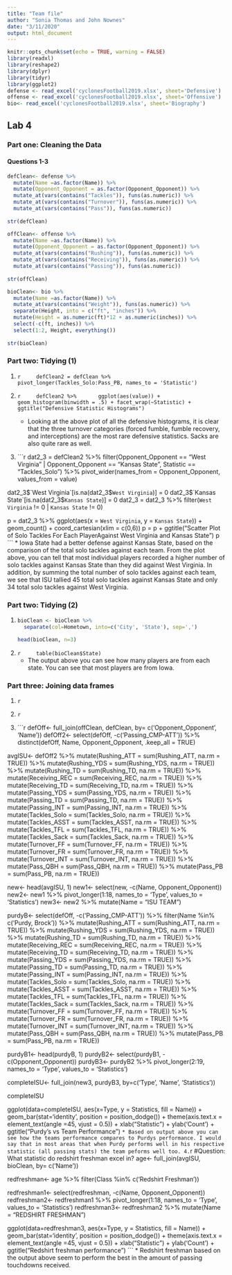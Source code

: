 ```yaml
---
title: "Team file"
author: "Sonia Thomas and John Nownes"
date: "3/11/2020"
output: html_document
---
```


```r
knitr::opts_chunk$set(echo = TRUE, warning = FALSE)
library(readxl)
library(reshape2)
library(dplyr)
library(tidyr)
library(ggplot2)
defense <- read_excel('cyclonesFootball2019.xlsx', sheet='Defensive')
offense <- read_excel('cyclonesFootball2019.xlsx', sheet='Offensive')
bio<- read_excel('cyclonesFootball2019.xlsx', sheet='Biography')
```

## Lab 4

### Part one: Cleaning the Data

#### Questions 1-3

```r
defClean<- defense %>% 
  mutate(Name =as.factor(Name)) %>%
  mutate(Opponent_Opponent = as.factor(Opponent_Opponent)) %>%
  mutate_at(vars(contains("Tackles")), funs(as.numeric)) %>%
  mutate_at(vars(contains("Turnover")), funs(as.numeric)) %>%
  mutate_at(vars(contains("Pass")), funs(as.numeric)) 
  
str(defClean)

offClean<- offense %>% 
  mutate(Name =as.factor(Name)) %>%
  mutate(Opponent_Opponent = as.factor(Opponent_Opponent)) %>%
  mutate_at(vars(contains("Rushing")), funs(as.numeric)) %>%
  mutate_at(vars(contains("Receiving")), funs(as.numeric)) %>%
  mutate_at(vars(contains("Passing")), funs(as.numeric)) 
 
str(offClean)

bioClean<- bio %>% 
  mutate(Name =as.factor(Name)) %>%
  mutate_at(vars(contains("Weight")), funs(as.numeric)) %>%
  separate(Height, into = c("ft", "inches")) %>%
  mutate(Height = as.numeric(ft)*12 + as.numeric(inches)) %>%
  select(-c(ft, inches)) %>%
  select(1:2, Height, everything())
  
str(bioClean)
```

### Part two: Tidying (1)

1.
    ```r
    defClean2 = defClean %>%
      pivot_longer(Tackles_Solo:Pass_PB, names_to = 'Statistic')
    ```
    
2. 
    ```r
    defClean2 %>%
      ggplot(aes(value)) + geom_histogram(binwidth = .5) + facet_wrap(~Statistic) + ggtitle("Defensive Statistic Histograms")
    ```
    * Looking at the above plot of all the defensive histograms, it is clear that the three turnover categories (forced fumble, fumble recovery, and interceptions) are the most rare defensive statistics. Sacks are also quite rare as well.
    
3.
    ```r
    dat2_3 = defClean2 %>%
  filter(Opponent_Opponent == "West Virginia" | Opponent_Opponent == "Kansas State", Statistic == "Tackles_Solo") %>%
  pivot_wider(names_from = Opponent_Opponent, values_from =  value)

dat2_3$`West Virginia`[is.na(dat2_3$`West Virginia`)] = 0
dat2_3$`Kansas State`[is.na(dat2_3$`Kansas State`)] = 0
dat2_3 = dat2_3 %>%
  filter(`West Virginia` != 0 | `Kansas State` != 0)

p = dat2_3 %>%
  ggplot(aes(x = `West Virginia`, y = `Kansas State`)) + geom_count() + coord_cartesian(xlim = c(0,6))
p = p + ggtitle("Scatter Plot of Solo Tackles For Each Player\n Against West Virginia and Kansas State")
p
    ```
    * Iowa State had a better defense against Kansas State, based on the comparison of the total solo tackles against each team. From the plot above, you can tell that most individual players recorded a higher number of solo tackles against Kansas State than they did against West Virginia. In addition, by summing the total number of solo tackles against each team, we see that ISU tallied 45 total solo tackles against Kansas State and only 34 total solo tackles against West Virginia.
    
### Part two: Tidying (2)

1.
    ```r
    bioClean <- bioClean %>%
      separate(col=Hometown, into=c('City', 'State'), sep=',') 

    head(bioClean, n=3)
    ```
    
2.
    ```r
    table(bioClean$State)
    ```
    * The output above you can see how many players are from each state. You can see that most players are from Iowa. 
    
### Part three: Joining data frames

1.
    ```r
    
    ```
    
2.
    ```r
    
    ```
    
3.
    ```r
defOff<- full_join(offClean, defClean, by= c('Opponent_Opponent', 'Name'))
defOff2<- select(defOff, -c('Passing_CMP-ATT')) %>% 
  distinct(defOff, Name, Opponent_Opponent, .keep_all = TRUE)

avgISU<- defOff2 %>%
  mutate(Rushing_ATT = sum(Rushing_ATT, na.rm = TRUE)) %>%
  mutate(Rushing_YDS = sum(Rushing_YDS, na.rm = TRUE)) %>%
  mutate(Rushing_TD = sum(Rushing_TD, na.rm = TRUE)) %>%
  mutate(Receiving_REC = sum(Receiving_REC, na.rm = TRUE)) %>%
  mutate(Receiving_TD = sum(Receiving_TD, na.rm = TRUE)) %>%
  mutate(Passing_YDS = sum(Passing_YDS, na.rm = TRUE)) %>%
  mutate(Passing_TD = sum(Passing_TD, na.rm = TRUE)) %>%
  mutate(Passing_INT = sum(Passing_INT, na.rm = TRUE)) %>%
  mutate(Tackles_Solo = sum(Tackles_Solo, na.rm = TRUE)) %>%
  mutate(Tackles_ASST = sum(Tackles_ASST, na.rm = TRUE)) %>%
  mutate(Tackles_TFL = sum(Tackles_TFL, na.rm = TRUE)) %>%
  mutate(Tackles_Sack = sum(Tackles_Sack, na.rm = TRUE)) %>%
  mutate(Turnover_FF = sum(Turnover_FF, na.rm = TRUE)) %>%
  mutate(Turnover_FR = sum(Turnover_FR, na.rm = TRUE)) %>%
  mutate(Turnover_INT = sum(Turnover_INT, na.rm = TRUE)) %>%
  mutate(Pass_QBH = sum(Pass_QBH, na.rm = TRUE)) %>%
  mutate(Pass_PB = sum(Pass_PB, na.rm = TRUE))
  
new<- head(avgISU, 1)
new1<- select(new, -c(Name, Opponent_Opponent))
new2<- new1 %>%
  pivot_longer(1:18, names_to = 'Type', values_to = 'Statistics')
new3<- new2 %>%
  mutate(Name = "ISU TEAM")

purdyB<- select(defOff, -c('Passing_CMP-ATT')) %>%
  filter(Name %in% c('Purdy, Brock')) %>%
  mutate(Rushing_ATT = sum(Rushing_ATT, na.rm = TRUE)) %>%
  mutate(Rushing_YDS = sum(Rushing_YDS, na.rm = TRUE)) %>%
  mutate(Rushing_TD = sum(Rushing_TD, na.rm = TRUE)) %>%
  mutate(Receiving_REC = sum(Receiving_REC, na.rm = TRUE)) %>%
  mutate(Receiving_TD = sum(Receiving_TD, na.rm = TRUE)) %>%
  mutate(Passing_YDS = sum(Passing_YDS, na.rm = TRUE)) %>%
  mutate(Passing_TD = sum(Passing_TD, na.rm = TRUE)) %>%
  mutate(Passing_INT = sum(Passing_INT, na.rm = TRUE)) %>%
  mutate(Tackles_Solo = sum(Tackles_Solo, na.rm = TRUE)) %>%
  mutate(Tackles_ASST = sum(Tackles_ASST, na.rm = TRUE)) %>%
  mutate(Tackles_TFL = sum(Tackles_TFL, na.rm = TRUE)) %>%
  mutate(Tackles_Sack = sum(Tackles_Sack, na.rm = TRUE)) %>%
  mutate(Turnover_FF = sum(Turnover_FF, na.rm = TRUE)) %>%
  mutate(Turnover_FR = sum(Turnover_FR, na.rm = TRUE)) %>%
  mutate(Turnover_INT = sum(Turnover_INT, na.rm = TRUE)) %>%
  mutate(Pass_QBH = sum(Pass_QBH, na.rm = TRUE)) %>%
  mutate(Pass_PB = sum(Pass_PB, na.rm = TRUE))

purdyB1<- head(purdyB, 1)
purdyB2<- select(purdyB1, -c(Opponent_Opponent))
purdyB3<- purdyB2 %>%
  pivot_longer(2:19, names_to = 'Type', values_to = 'Statistics')



completeISU<- full_join(new3, purdyB3, by=c('Type', 'Name', 'Statistics'))

completeISU

ggplot(data=completeISU, aes(x=Type, y = Statistics, fill = Name)) + geom_bar(stat='identity', position = position_dodge()) + theme(axis.text.x = element_text(angle =45, vjust = 0.5)) + xlab("Statistic") + ylab('Count') + ggtitle("Purdy's vs Team Performance ")
    ```
    * Based on output above you can see how the teams performance compares to Purdys performance. I would say that in most areas that when Purdy performs well in his respective statistic (all passing stats) the team peforms well too.
4.
    ```r
#Question: What statistic do redshirt freshman excel in? 
age<- full_join(avgISU, bioClean, by= c('Name'))

redfreshman<- age %>%
  filter(Class %in% c('Redshirt Freshman')) 
    
redfreshman1<- select(redfreshman, -c(Name, Opponent_Opponent))
redfreshman2<- redfreshman1 %>%
  pivot_longer(1:18, names_to = 'Type', values_to = 'Statistics')
redfreshman3<- redfreshman2 %>%
  mutate(Name = "REDSHIRT FRESHMAN")

ggplot(data=redfreshman3, aes(x=Type, y = Statistics, fill = Name)) + geom_bar(stat='identity', position = position_dodge()) + theme(axis.text.x = element_text(angle =45, vjust = 0.5)) + xlab("Statistic") + ylab('Count') + ggtitle("Redshirt freshman performance")
    ```
    * Redshirt freshman based on the output above seem to perform the best in the amount of passing touchdowns received. 